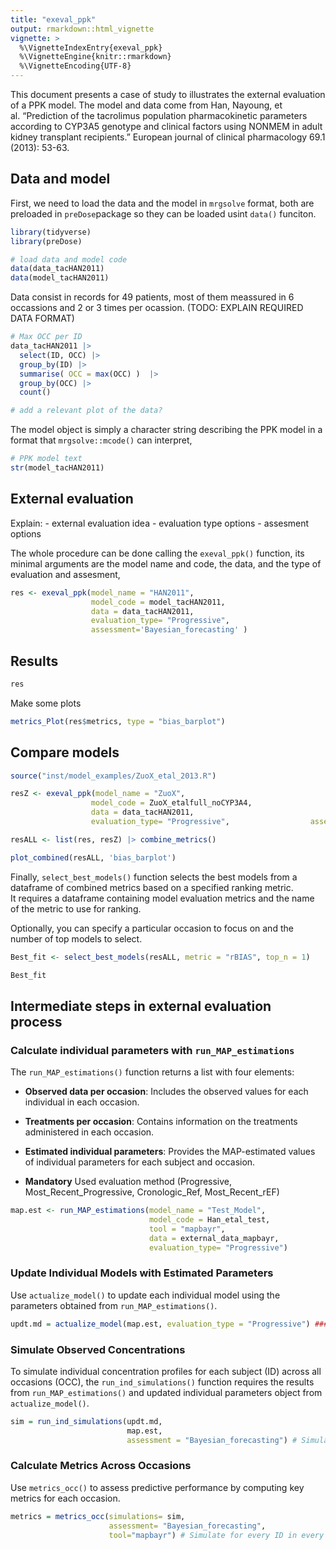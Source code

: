 ```yaml
---
title: "exeval_ppk"
output: rmarkdown::html_vignette
vignette: >
  %\VignetteIndexEntry{exeval_ppk}
  %\VignetteEngine{knitr::rmarkdown}
  %\VignetteEncoding{UTF-8}
---
```


This document presents a case of study to illustrates the external evaluation of a PPK model. The model and data come from Han, Nayoung, et al. "Prediction of the tacrolimus population pharmacokinetic parameters according to CYP3A5 genotype and clinical factors using NONMEM in adult kidney transplant recipients." European journal of clinical pharmacology 69.1 (2013): 53-63.

## Data and model 

First, we need to load the data and the model in `mrgsolve` format, both are preloaded in `preDose`package so they can be loaded usint `data()` funciton. 


```r
library(tidyverse)
library(preDose)

# load data and model code 
data(data_tacHAN2011)
data(model_tacHAN2011)
```

Data consist in records for 49 patients, most of them meassured in 6 occassions and 2 or 3 times per ocassion.  (TODO: EXPLAIN REQUIRED DATA FORMAT)

```r
# Max OCC per ID 
data_tacHAN2011 |> 
  select(ID, OCC) |> 
  group_by(ID) |> 
  summarise( OCC = max(OCC) )  |> 
  group_by(OCC) |> 
  count()

# add a relevant plot of the data? 
```

The model object is simply a character string describing the PPK model in a format that `mrgsolve::mcode()` can interpret, 

```r
# PPK model text  
str(model_tacHAN2011)
```

## External evaluation 
Explain: 
  - external evaluation idea
  - evaluation type options
  - assesment options 

The whole procedure can be done calling the `exeval_ppk()` function, its minimal arguments are the model name and code, the data, 
and the type of evaluation and assesment, 
```r
res <- exeval_ppk(model_name = "HAN2011",
                  model_code = model_tacHAN2011,
                  data = data_tacHAN2011,
                  evaluation_type= "Progressive", 
                  assessment='Bayesian_forecasting' )
```

## Results 

```r
res
```

Make some plots 
```r
metrics_Plot(res$metrics, type = "bias_barplot")
```

## Compare models 

```r
source("inst/model_examples/ZuoX_etal_2013.R")

resZ <- exeval_ppk(model_name = "ZuoX",
                  model_code = ZuoX_etalfull_noCYP3A4,
                  data = data_tacHAN2011,
                  evaluation_type= "Progressive",                  assessment='Bayesian_forecasting' )

resALL <- list(res, resZ) |> combine_metrics()  

plot_combined(resALL, 'bias_barplot')
```


Finally, `select_best_models()` function selects the best models from a dataframe of combined metrics based on a specified ranking metric.\
It requires a dataframe containing model evaluation metrics and the name of the metric to use for ranking.

Optionally, you can specify a particular occasion to focus on and the number of top models to select.

```r

Best_fit <- select_best_models(resALL, metric = "rBIAS", top_n = 1)

Best_fit
```

## Intermediate steps in external evaluation process

### Calculate individual parameters with `run_MAP_estimations`

The `run_MAP_estimations()` function returns a list with four elements:

-   **Observed data per occasion**: Includes the observed values for each individual in each occasion.

-   **Treatments per occasion**: Contains information on the treatments administered in each occasion.

-   **Estimated individual parameters**: Provides the MAP-estimated values of individual parameters for each subject and occasion.

-   **Mandatory** Used evaluation method (Progressive, Most_Recent_Progressive, Cronologic_Ref, Most_Recent_rEF) 

```r
map.est <- run_MAP_estimations(model_name = "Test_Model",
                               model_code = Han_etal_test,
                               tool = "mapbayr",
                               data = external_data_mapbayr,
                               evaluation_type= "Progressive") 
```

### Update Individual Models with Estimated Parameters

Use `actualize_model()` to update each individual model using the parameters obtained from `run_MAP_estimations()`.

```r
updt.md = actualize_model(map.est, evaluation_type = "Progressive") #### Individual Models
```

### Simulate Observed Concentrations
To simulate individual concentration profiles for each subject (ID) across all occasions (OCC), the `run_ind_simulations()` function requires the results from `run_MAP_estimations()` and updated individual parameters object from `actualize_model()`.

```r
sim = run_ind_simulations(updt.md, 
                          map.est,
                          assessment = "Bayesian_forecasting") # Simulate for every ID in every OCC

```

### Calculate Metrics Across Occasions
Use `metrics_occ()` to assess predictive performance by computing key metrics for each occasion.

```r
metrics = metrics_occ(simulations= sim,
                      assessment= "Bayesian_forecasting",
                      tool="mapbayr") # Simulate for every ID in every OCC


```